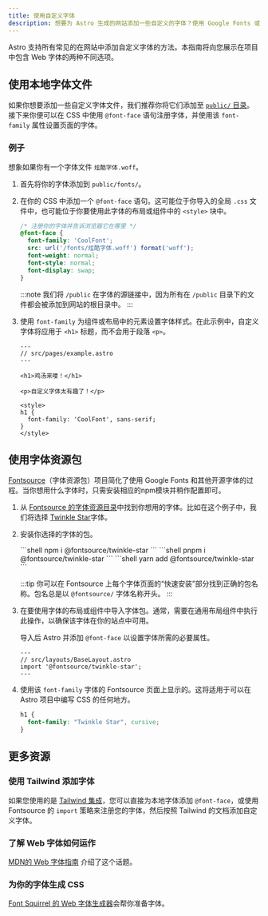 ```yaml
---
title: 使用自定义字体
description: 想要为 Astro 生成的网站添加一些自定义的字体？使用 Google Fonts 或者使用本地文件以添加自定义字体。
---
```




Astro 支持所有常见的在网站中添加自定义字体的方法。本指南将向您展示在项目中包含 Web 字体的两种不同选项。

## 使用本地字体文件

如果你想要添加一些自定义字体文件，我们推荐你将它们添加至 [`public/` 目录](/zh-cn/core-concepts/project-structure/#public)。接下来你便可以在 CSS 中使用 `@font-face` 语句注册字体，并使用该 `font-family` 属性设置页面的字体。

### 例子

想象如果你有一个字体文件 `炫酷字体.woff`。

1. 首先将你的字体添加到 `public/fonts/`。

2. 在你的 CSS 中添加一个 `@font-face` 语句。这可能位于你导入的全局 `.css` 文件中，也可能位于你要使用此字体的布局或组件中的 `<style>` 块中。

    ```css
    /* 注册你的字体并告诉浏览器它在哪里 */
    @font-face {
      font-family: 'CoolFont';
      src: url('/fonts/炫酷字体.woff') format('woff');
      font-weight: normal;
      font-style: normal;
      font-display: swap;
    }
    ```

    :::note
    我们将 `/public` 在字体的源链接中，因为所有在 `/public` 目录下的文件都会被添加到网站的根目录中。
    :::

3. 使用 `font-family` 为组件或布局中的元素设置字体样式。在此示例中，自定义字体将应用于 `<h1>` 标题，而不会用于段落 `<p>`。

    ```astro {10-12}
    ---
    // src/pages/example.astro
    ---

    <h1>鸡汤来喽！</h1>

    <p>自定义字体太有趣了！</p>

    <style>
    h1 {
      font-family: 'CoolFont', sans-serif;
    }
    </style>
    ```

## 使用字体资源包

[Fontsource](https://fontsource.org/)（字体资源包）项目简化了使用 Google Fonts 和其他开源字体的过程。当你想用什么字体时，只需安装相应的npm模块并稍作配置即可。

1. 从 [Fontsource 的字体资源目录](https://fontsource.org/fonts)中找到你想用的字体。比如在这个例子中，我们将选择 [Twinkle Star](https://fontsource.org/fonts/twinkle-star)字体。

2. 安装你选择的字体的包。

    <PackageManagerTabs>
      <Fragment slot="npm">
      ```shell
      npm i @fontsource/twinkle-star
      ```
      </Fragment>
      <Fragment slot="pnpm">
      ```shell
      pnpm i @fontsource/twinkle-star
      ```
      </Fragment>
      <Fragment slot="yarn">
      ```shell
      yarn add @fontsource/twinkle-star
      ```
      </Fragment>
    </PackageManagerTabs>

    :::tip
    你可以在 Fontsource 上每个字体页面的“快速安装”部分找到正确的包名称。包名总是以 `@fontsource/` 字体名称开头。
    :::

3. 在要使用字体的布局或组件中导入字体包。通常，需要在通用布局组件中执行此操作，以确保该字体在你的站点中可用。

    导入后 Astro 并添加 `@font-face` 以设置字体所需的必要属性。

    ```astro
    ---
    // src/layouts/BaseLayout.astro
    import '@fontsource/twinkle-star';
    ---
    ```

4. 使用该 `font-family` 字体的 Fontsource 页面上显示的。这将适用于可以在 Astro 项目中编写 CSS 的任何地方。

    ```css
    h1 {
      font-family: "Twinkle Star", cursive;
    }
    ```

## 更多资源

### 使用 Tailwind 添加字体

如果您使用的是 [Tailwind 集成](/zh-cn/guides/integrations-guide/tailwind/)，您可以直接为本地字体添加 `@font-face`，或使用 Fontsource 的 `import` 策略来注册您的字体，然后按照 Tailwind 的文档添加自定义字体。

### 了解 Web 字体如何运作

[MDN的 Web 字体指南](https://developer.mozilla.org/en-US/docs/Learn/CSS/Styling_text/Web_fonts) 介绍了这个话题。

### 为你的字体生成 CSS

[Font Squirrel 的 Web 字体生成器](https://www.fontsquirrel.com/tools/webfont-generator)会帮你准备字体。

